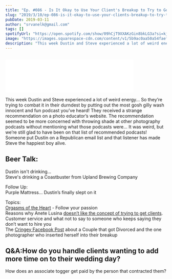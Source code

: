 ```yaml
---
title: "Ep. #086 - Is It Okay to Use Your Client's Breakup to Try to Go Viral?"
slug: "2019/3/10/ep-086-is-it-okay-to-use-your-clients-breakup-to-try-to-go-viral"
pubDate: 2019-03-11
author: "srvanelk@gmail.com"
tags: []
spotifyUrl: "https://open.spotify.com/show/09hCjT9XXAKzGin8bkLG3a?si=kjRZvQ1JTb6Ov3HVzSSlWA"
image: "https://images.squarespace-cdn.com/content/v1/5b9ac0aa50a54faef024c950/1552263355234-II5VT79R689UKZLOEU2Q/WEDDING-409.jpg?format=original"
description: "This week Dustin and Steve experienced a lot of weird energy… So they’re trying to combat it in their durndest by putting out the most gosh gilly wash innocent and fun podcast you’ve heard! They received a strange recommendation on a photo educator’s website. The recommendation seemed to be more concerned with throwing shade at other photography podcasts without mentioning what those podcasts were… It was weird, but we’re still glad to have been on that list of recommended podcasts! Someone put Dustin on a Republican email list and that listener has made Steve the happiest boy alive."
---
```


<figure>
  <img src="https://images.squarespace-cdn.com/content/v1/5b9ac0aa50a54faef024c950/1552263355234-II5VT79R689UKZLOEU2Q/WEDDING-409.jpg?format=original" alt="" />
</figure>
<iframe class="embedly-embed" src="//cdn.embedly.com/widgets/media.html?src=https%3A%2F%2Fanchor.fm%2Fweddingphotohangover%2Fembed%2Fepisodes%2FEp--086---Is-It-Okay-to-Use-Your-Clients-Breakup-to-Try-to-Go-Viral-e3e2lc&url=https%3A%2F%2Fanchor.fm%2Fweddingphotohangover%2Fepisodes%2FEp--086---Is-It-Okay-to-Use-Your-Clients-Breakup-to-Try-to-Go-Viral-e3e2lc&image=https%3A%2F%2Fs3-us-west-2.amazonaws.com%2Fanchor-generated-image-bank%2Fproduction%2Fpodcast_uploaded_episode400%2F805714%2F805714-1552263199791-f466ee2f3a40a.jpg&key=61d05c9d54e8455ea7a9677c366be814&type=text%2Fhtml&schema=anchor&wmode=opaque" width="400" height="102" scrolling="no" frameborder="0" allow="autoplay; fullscreen" allowfullscreen="true"></iframe>

This week Dustin and Steve experienced a lot of weird energy… So they’re trying to combat it in their durndest by putting out the most gosh gilly wash innocent and fun podcast you’ve heard! They received a strange recommendation on a photo educator’s website. The recommendation seemed to be more concerned with throwing shade at other photography podcasts without mentioning what those podcasts were… It was weird, but we’re still glad to have been on that list of recommended podcasts! Someone put Dustin on a Republican email list and that listener has made Steve the happiest boy alive.

## Beer Talk:  
Dustin isn't drinking...  
Steve's drinking a Coastbuster from Upland Brewing Company

Follow Up:  
Purple Mattress… Dustin’s finally slept on it

Topics:  
[Orgasms of the Heart](https://www.amazon.com/Orgasms-Heart-Marty-Moran-ebook/dp/B07NKHNVRT/ref=sr_1_1?keywords=orgasms+of+the+heart&qid=1550527603&s=gateway&sr=8-1) - Follow your passion  
Reasons why Anete Lusina [doesn’t like the concept of trying to get clients](https://fstoppers.com/originals/reasons-why-i-dont-concept-wedding-photography-portfolios-343236).  
Customer service and what not to say to someone who keeps saying they don’t want to hire you  
The [Cringey Facebook Post](https://www.facebook.com/633990436658368/posts/2221086901282039?sfns=mo) about a Couple that got Divorced and the one photographer who inserted herself into their breakup

## Q&A:How do you handle clients wanting to add more time on to their wedding day?  
How does an associate togger get paid by the person that contracted them?
